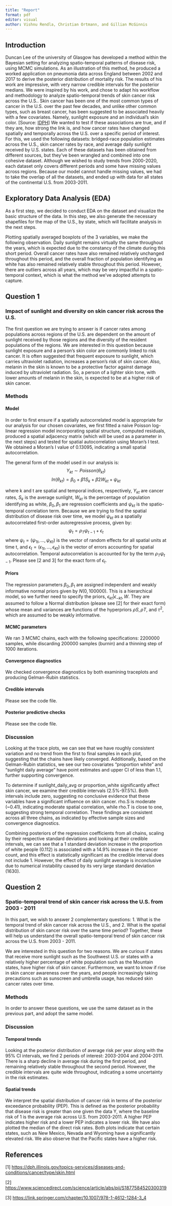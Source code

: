```yaml
---
title: "Report"
format: pdf
editor: visual
author: Vishnu Rendla, Christian Ortmann, and Gillian McGinnis
---
```


## Introduction

Duncan Lee of the university of Glasgow has developed a method within the Bayesian setting for analyzing spatio-temporal patterns of disease risk, using MCMC simulations. As an illustration of this method, he produced a worked application on pneumonia data across England between 2002 and 2017 to derive the posterior distribution of mortality risk. The results of his work are impressive, with very narrow credible intervals for the posterior medians. We were inspired by his work, and chose to adapt his workflow and methodology to analyze spatio-temporal trends of skin cancer risk across the U.S.. Skin cancer has been one of the most common types of cancer in the U.S. over the past few decades, and unlike other common types, such as breast cancer, has been suggested to be associated heavily with a few covariates. Namely, sunlight exposure and an individual's skin color. \[Source: [IDPH](https://dph.illinois.gov/topics-services/diseases-and-conditions/cancer/type/skin.html)\] We wanted to test if these associations are true, and if they are, how strong the link is, and how cancer rates have changed spatially and temporally across the U.S. over a specific period of interest. For this, we used the following datasets: bridged-race population estimates across the U.S., skin cancer rates by race, and average daily sunlight received by U.S. states. Each of these datasets has been obtained from different sources, but they've been wrangled and combined into one cohesive dataset. Although we wished to study trends from 2000-2020, each dataset only covers different periods and some have missing values across regions. Because our model cannot handle missing values, we had to take the overlap of all the datasets, and ended up with data for all states of the continental U.S. from 2003-2011.

## Exploratory Data Analysis (EDA)

As a first step, we decided to conduct EDA on the dataset and visualize the basic structure of the data. In this step, we also generate the necessary shapefiles for the map of the U.S., by state, which will facilitate analysis in the next steps.

Plotting spatially averaged boxplots of the 3 variables, we make the following observation. Daily sunlight remains virtually the same throughout the years, which is expected due to the constancy of the climate during this short period. Overall cancer rates have also remained relatively unchanged throughout this period, and the overall fraction of population identifying as white has also remained relatively stable throughout this period. However, there are outliers across all years, which may be very impactful in a spatio-temporal context, which is what the method we've adopted attempts to capture.

## Question 1

### Impact of sunlight and diversity on skin cancer risk across the U.S.

The first question we are trying to answer is if cancer rates among populations across regions of the U.S. are dependent on the amount of sunlight received by those regions and the diversity of the resident populations of the regions. We are interested in this question because sunlight exposure and a person's skin color are commonly linked to risk cancer. It is often suggested that frequent exposure to sunlight, which carries ultraviolet radiation, increases a person's risk of skin cancer. Also, melanin in the skin is known to be a protective factor against damage induced by ultraviolet radiation. So, a person of a lighter skin tone, with lower amounts of melanin in the skin, is expected to be at a higher risk of skin cancer.

### Methods

#### Model

In order to first ensure if a spatially autocorrelated model is appropriate for our analysis for our chosen covariates, we first fitted a naive Poisson log-linear regression model incorporating spatial structure, computed residuals, produced a spatial adjacency matrix (which will be used as a parameter in the next steps) and tested for spatial autocorrelation using Moran's I test. We obtained a Moran's I value of 0.13095, indicating a small spatial autocorrelation.

The general form of the model used in our analysis is: $$
Y_{kt}∼Poisson(\theta_{kt}) $$ $$ln(θ_{kt}) = β_{0} + β1S_{k} + β2W_{kt} + ψ_{kt}$$

where k and t are spatial and temporal indices, respectively, $Y_{kt}$ are cancer rates, $S_{k}$ is the average sunlight, $W_{kt}$ is the percentage of population identifying as white, $β_{0}, β_{1}$ are regression coefficients and $ψ_{kt}$ is the spatio-temporal correlation term. Because we are trying to find the spatial distribution of disease risk over time, we model $ψ_{kt}$ as a spatially autocorrelated first-order autoregressive process, given by: $$ ψ_{t} = ρ_{T} ψ_{t-1} + ϵ_{t} $$ where $ψ_{t} = (ψ_{1t},...,ψ_{Kt})$ is the vector of random eﬀects for all spatial units at time t, and $ϵ_{t} = (ϵ_{1t},...,ϵ_{Kt})$ is the vector of errors accounting for spatial autocorrelation. Temporal autocorrelation is accounted for by the term $ρ_{T} ψ_{t-1}$. Please see \[2 and 3\] for the exact form of $ϵ_{t}$.

#### Priors

The regression parameters $β_{0}, β_{1}$ are assigned independent and weakly informative normal priors given by $N(0, 100000)$. This is a hierarchical model, so we further need to specify the priors, $ϵ_{kt}|ϵ_{−kt}, W$. They are assumed to follow a Normal distribution (please see \[2\] for their exact form) whose mean and variances are functions of the hyperpriors $ρS,ρT$, and $\tau^{2}$, which are assumed to be weakly informative.

#### MCMC parameters

We ran 3 MCMC chains, each with the following specifications: 2200000 samples, while discarding 200000 samples (burnin) and a thinning step of 1000 iterations.

#### Convergence diagnostics

We checked convergence diagnostics by both examining traceplots and producing Gelman-Rubin statistics.

#### Credible intervals

Please see the code file.

#### Posterior predictive checks

Please see the code file.

### Discussion

Looking at the trace plots, we can see that we have roughly consistent variation and no trend from the first to final samples in each plot, suggesting that the chains have likely converged. Additionally, based on the Gelman-Rubin statistics, we see our two covariates "proportion white" and "sunlight daily average" have point estimates and upper CI of less than 1.1, further supporting convergence.

To determine if sunlight_daily_avg or proportion_white significantly affect skin cancer, we examine their credible intervals (2.5%-97.5%). Both intervals include zero, suggesting no conclusive evidence that these variables have a significant influence on skin cancer. rho.S is moderate (\~0.41), indicating moderate spatial correlation, while rho.T is close to one, suggesting strong temporal correlation. These findings are consistent across all three chains, as indicated by effective sample sizes and convergence diagnostics.

Combining posteriors of the regression coefficients from all chains, scaling by their respective standard deviations and looking at their credible intervals, we can see that a 1 standard deviation increase in the proportion of white people (0.112) is associated with a 14.9% increase in the cancer count, and this effect is statistically significant as the credible interval does not include 1. However, the effect of daily sunlight average is inconclusive due to numerical instability caused by its very large standard deviation (1630).

## Question 2

### Spatio-temporal trend of skin cancer risk across the U.S. from 2003 - 2011

In this part, we wish to answer 2 complementary questions: 1. What is the temporal trend of skin cancer risk across the U.S., and 2. What is the spatial distribution of skin cancer risk over the same time period? Together, these will help us understand the overall spatio-temporal trend of skin cancer risk across the U.S. from 2003 - 2011.

We are interested in this question for two reasons. We are curious if states that receive more sunlight such as the Southwest U.S. or states with a relatively higher percentage of white population such as the Mountain states, have higher risk of skin cancer. Furthermore, we want to know if rise in skin cancer awareness over the years, and people increasingly taking precautions such as sunscreen and umbrella usage, has reduced skin cancer rates over time.

### Methods

In order to answer these questions, we use the same dataset as in the previous part, and adopt the same model.

### Discussion

#### Temporal trends

Looking at the posterior distribution of average risk per year along with the 95% CI intervals, we find 2 periods of interest: 2003-2004 and 2004-2011. There is a sharp decline in average risk during the first period, and remaining relatively stable throughout the second period. However, the credible intervals are quite wide throughout, indicating a some uncertainty in the risk estimates.

#### Spatial trends

We interpret the spatial distribution of cancer risk in terms of the posterior exceedance probability (PEP). This is defined as the posterior probability that disease risk is greater than one given the data Y, where the baseline risk of 1 is the average risk across U.S. from 2003-2011. A higher PEP indicates higher risk and a lower PEP indicates a lower risk. We have also plotted the median of the direct risk rates. Both plots indicate that certain states, such as New Mexico, Nevada and Wyoming have a significantly elevated risk. We also observe that the Pacific states have a higher risk.

## References

\[1\] <https://dph.illinois.gov/topics-services/diseases-and-conditions/cancer/type/skin.html>

\[2\] <https://www.sciencedirect.com/science/article/abs/pii/S1877584520300319>

\[3\] <https://link.springer.com/chapter/10.1007/978-1-4612-1284-3_4>
